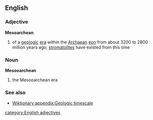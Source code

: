 ==English==
===Adjective===
{{wikipedia}}
'''Mesoarchean'''
#{{geology}} of a [[geologic]] [[era]] within the [[Archaean]] [[eon]] from about 3200 to 2800 million years ago; [[stromatolite]]s have existed from this time
===Noun===
'''Mesooarchean'''
#{{geology}} the Mesooarchean era
===See also===
*[[Wiktionary appendix:Geologic timescale]]
[[category:English adjectives]]